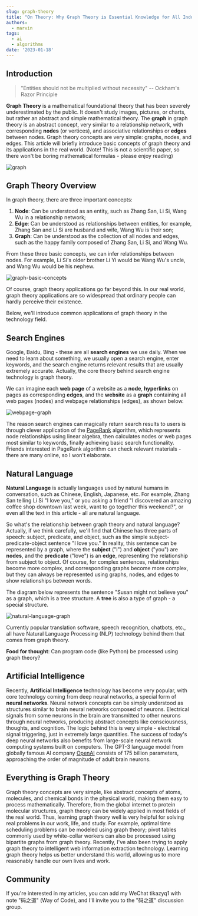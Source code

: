```yaml
---
slug: graph-theory
title: "On Theory: Why Graph Theory is Essential Knowledge for All Industries Today"
authors:
  - marvin
tags:
  - ai
  - algorithms
date: '2023-01-18'
---
```

## Introduction

> "Entities should not be multiplied without necessity" -- Ockham's Razor Principle

**Graph Theory** is a mathematical foundational theory that has been severely underestimated by the public. It doesn't study images, pictures, or charts, but rather an abstract and simple mathematical theory. The **graph** in graph theory is an abstract concept, very similar to a relationship network, with corresponding **nodes** (or vertices), and associative relationships or **edges** between nodes. Graph theory concepts are very simple: graphs, nodes, and edges. This article will briefly introduce basic concepts of graph theory and its applications in the real world. (Note! This is not a scientific paper, so there won't be boring mathematical formulas - please enjoy reading)

![graph](https://codao.crawlab.cn/images/2023-01-18-070230.png)

## Graph Theory Overview

In graph theory, there are three important concepts:

1. **Node**: Can be understood as an entity, such as Zhang San, Li Si, Wang Wu in a relationship network;
2. **Edge**: Can be understood as relationships between entities, for example, Zhang San and Li Si are husband and wife, Wang Wu is their son;
3. **Graph**: Can be understood as the collection of all nodes and edges, such as the happy family composed of Zhang San, Li Si, and Wang Wu.

From these three basic concepts, we can infer relationships between nodes. For example, Li Si's older brother Li Yi would be Wang Wu's uncle, and Wang Wu would be his nephew.

<!--truncate-->

![graph-basic-concepts](https://codao.crawlab.cn/images/2023-01-18-065750.png)

Of course, graph theory applications go far beyond this. In our real world, graph theory applications are so widespread that ordinary people can hardly perceive their existence.

Below, we'll introduce common applications of graph theory in the technology field.

## Search Engines

Google, Baidu, Bing - these are all **search engines** we use daily. When we need to learn about something, we usually open a search engine, enter keywords, and the search engine returns relevant results that are usually extremely accurate. Actually, the core theory behind search engine technology is graph theory.

We can imagine each **web page** of a website as a **node**, **hyperlinks** on pages as corresponding **edges**, and the **website** as a **graph** containing all web pages (nodes) and webpage relationships (edges), as shown below.

![webpage-graph](https://codao.crawlab.cn/images/2023-01-18-070808.png)

The reason search engines can magically return search results to users is through clever application of the [PageRank](https://en.wikipedia.org/wiki/PageRank) algorithm, which represents node relationships using linear algebra, then calculates nodes or web pages most similar to keywords, finally achieving basic search functionality. Friends interested in PageRank algorithm can check relevant materials - there are many online, so I won't elaborate.

## Natural Language

**Natural Language** is actually languages used by natural humans in conversation, such as Chinese, English, Japanese, etc. For example, Zhang San telling Li Si "I love you," or you asking a friend "I discovered an amazing coffee shop downtown last week, want to go together this weekend?", or even all the text in this article - all are natural language.

So what's the relationship between graph theory and natural language? Actually, if we think carefully, we'll find that Chinese has three parts of speech: subject, predicate, and object, such as the simple subject-predicate-object sentence "I love you." In reality, this sentence can be represented by a graph, where the **subject** ("I") and **object** ("you") are **nodes**, and the **predicate** ("love") is an **edge**, representing the relationship from subject to object. Of course, for complex sentences, relationships become more complex, and corresponding graphs become more complex, but they can always be represented using graphs, nodes, and edges to show relationships between words.

The diagram below represents the sentence "Susan might not believe you" as a graph, which is a tree structure. A **tree** is also a type of graph - a special structure.

![natural-language-graph](https://codao.crawlab.cn/images/2023-01-18-072338.png)

Currently popular translation software, speech recognition, chatbots, etc., all have Natural Language Processing (NLP) technology behind them that comes from graph theory.

**Food for thought**: Can program code (like Python) be processed using graph theory?

## Artificial Intelligence

Recently, **Artificial Intelligence** technology has become very popular, with core technology coming from deep neural networks, a special form of **neural networks**. Neural network concepts can be simply understood as structures similar to brain neural networks composed of neurons. Electrical signals from some neurons in the brain are transmitted to other neurons through neural networks, producing abstract concepts like consciousness, thoughts, and cognition. The logic behind this is very simple - electrical signal triggering, just in extremely large quantities. The success of today's deep neural networks also benefits from large-scale neural network computing systems built on computers. The GPT-3 language model from globally famous AI company [OpenAI](https://openai.com/) consists of 175 billion parameters, approaching the order of magnitude of adult brain neurons.

## Everything is Graph Theory

Graph theory concepts are very simple, like abstract concepts of atoms, molecules, and chemical bonds in the physical world, making them easy to process mathematically. Therefore, from the global internet to protein molecular structures, graph theory can be widely applied in most fields of the real world. Thus, learning graph theory well is very helpful for solving real problems in our work, life, and study. For example, optimal time scheduling problems can be modeled using graph theory; pivot tables commonly used by white-collar workers can also be processed using bipartite graphs from graph theory. Recently, I've also been trying to apply graph theory to intelligent web information extraction technology. Learning graph theory helps us better understand this world, allowing us to more reasonably handle our own lives and work.

## Community

If you're interested in my articles, you can add my WeChat tikazyq1 with note "码之道" (Way of Code), and I'll invite you to the "码之道" discussion group.

